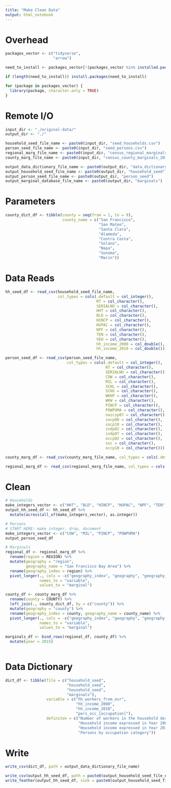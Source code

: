 ```yaml
---
title: "Make Clean Data"
output: html_notebook
---
```


# Overhead
```r
packages_vector <- c("tidyverse",
                     "arrow")

need_to_install <- packages_vector[!(packages_vector %in% installed.packages()[,"Package"])]

if (length(need_to_install)) install.packages(need_to_install)

for (package in packages_vector) {
  library(package, character.only = TRUE)
}


```

# Remote I/O
```r
input_dir <- "./original-data/"
output_dir <- "./"

household_seed_file_name <- paste0(input_dir, "seed_households.csv")
person_seed_file_name <- paste0(input_dir, "seed_persons.csv")
regional_marg_file_name <- paste0(input_dir, "census_regional_marginals_2015.csv")
county_marg_file_name <- paste0(input_dir, "census_county_marginals_2015.csv")

output_data_dictionary_file_name <- paste0(output_dir, "data_dictionary.csv")
output_household_seed_file_name <- paste0(output_dir, "household_seed")
output_person_seed_file_name <- paste0(output_dir, "person_seed")
output_marginal_database_file_name <- paste0(output_dir, "marginals")

```

# Parameters
```r
county_dict_df <- tibble(county = seq(from = 1, to = 9),
                         county_name = c("San Francisco",
                                         "San Mateo",
                                         "Santa Clara",
                                         "Alameda",
                                         "Contra Costa",
                                         "Solano",
                                         "Napa",
                                         "Sonoma", 
                                         "Marin"))
```

# Data Reads
```r
hh_seed_df <- read_csv(household_seed_file_name, 
                       col_types = cols(.default = col_integer(),
                                        RT = col_character(),
                                        SERIALNO = col_character(),
                                        HHT = col_character(),
                                        BLD = col_character(),
                                        HINCP = col_character(),
                                        HUPAC = col_character(),
                                        NPF = col_character(),
                                        TEN = col_character(),
                                        VEH = col_character(),
                                        hh_income_2000 = col_double(),
                                        hh_income_2010 = col_double()))

person_seed_df <- read_csv(person_seed_file_name, 
                           col_types = cols(.default = col_integer(),
                                            RT = col_character(),
                                            SERIALNO = col_character(),
                                            COW = col_character(),
                                            MIL = col_character(),
                                            SCHL = col_character(),
                                            SCHG = col_character(),
                                            WKHP = col_character(),
                                            WKW = col_character(),
                                            PINCP = col_character(),
                                            POWPUMA = col_character(),
                                            naicsp07 = col_character(),
                                            socp00 = col_character(),
                                            socp10 = col_character(),
                                            indp02 = col_character(),
                                            indp07 = col_character(),
                                            occp02 = col_character(),
                                            soc = col_character(),
                                            occp10 = col_character()))

county_marg_df <- read_csv(county_marg_file_name, col_types = cols(.default = col_integer()))

regional_marg_df <- read_csv(regional_marg_file_name, col_types = cols(.default = col_integer()))
```

# Clean
```r
# Households
make_integers_vector <- c("HHT", "BLD", "HINCP", "HUPAC", "NPF", "TEN", "VEH")
output_hh_seed_df <- hh_seed_df %>%
  mutate(across(all_of(make_integers_vector), as.integer))

# Persons
# START HERE: make integer, drop, document
make_integers_vector <- c("COW", "MIL", "PINCP", "POWPUMA")
output_person_seed_df 

# Marginals
regional_df <- regional_marg_df %>%
  rename(region = REGION) %>%
  mutate(geography = "region",
         geography_name = "San Francisco Bay Area") %>%
  rename(geography_index = region) %>%
  pivot_longer(., cols = -c("geography_index", "geography", "geography_name"),
               names_to = "variable", 
               values_to = "marginal")

county_df <- county_marg_df %>%
  rename(county = COUNTY) %>%
  left_join(., county_dict_df, by = c("county")) %>%
  mutate(geography = "county") %>%
  rename(geography_index = county, geography_name = county_name) %>%
  pivot_longer(., cols = -c("geography_index", "geography", "geography_name"),
               names_to = "variable", 
               values_to = "marginal")

marginals_df <- bind_rows(regional_df, county_df) %>%
  mutate(year = 2015)
  

```

# Data Dictionary
```r
dict_df <- tibble(file = c("household_seed",
                           "household_seed",
                           "household_seed",
                           "marginals"),
                  variable = c("hh_workers_from_esr",
                               "hh_income_2000",
                               "hh_income_2010",
                               "pers_occ_[occupation]"),
                  definiton = c("Number of workers in the household derived from the PUMS ESR variable",
                                "Household income expressed in Year 2000 dollars",
                                "Household income expressed in Year 2010 dollars",
                                "Persons by occupation category"))
```


# Write
```r
write_csv(dict_df, path = output_data_dictionary_file_name)

write_csv(output_hh_seed_df, path = paste0(output_household_seed_file_name, ".csv"))
write_feather(output_hh_seed_df, sink = paste0(output_household_seed_file_name, ".feather"))
```

